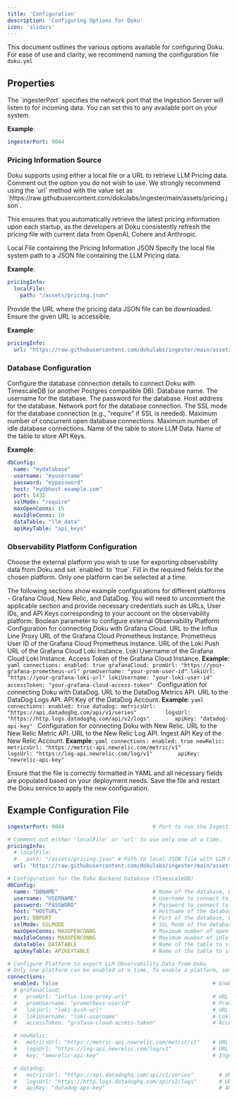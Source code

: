 ```yaml
---
title: 'Configuration'
description: 'Configuring Options for Doku'
icon: 'sliders'
---
```


This document outlines the various options available for configuring Doku.
For ease of use and clarity, we recommend naming the configuration file `doku.yml`


## Properties

<ResponseField name="ingester_port" type="String">
  The `ingesterPort` specifies the network port that the Ingestion Server will listen to for incoming data. You can set this to any available port on your system.

**Example**:
```yaml
ingesterPort: 9044
```
</ResponseField>

### Pricing Information Source
<ResponseField name="pricingInfo" type="Object">
  Doku supports using either a local file or a URL to retrieve LLM Pricing data. Comment out the option you do not wish to use.
</ResponseField>

<Info>
We strongly recommend using the `url` method with the value set as `https://raw.githubusercontent.com/dokulabs/ingester/main/assets/pricing.json`. 

This ensures that you automatically retrieve the latest pricing information upon each startup, as the developers at Doku consistently refresh the pricing file with current data from OpenAI, Cohere and Anthropic.
</Info>

<ResponseField name="local_file" type="Object">
  Local File containing the Pricing Information JSON
  <Expandable title="properties">
    <ResponseField name="path" type="String">
      Specify the local file system path to a JSON file containing the LLM Pricing data.
    </ResponseField>
  </Expandable>
  
  **Example**:
  ```yaml
  pricingInfo:
    localFile:
      path: "/assets/pricing.json"
  ```
</ResponseField>

<ResponseField name="url" type="String">
  Provide the URL where the pricing data JSON file can be downloaded. Ensure the given URL is accessible.
  
  **Example**:
  ```yaml
  pricingInfo:
    url: "https://raw.githubusercontent.com/dokulabs/ingester/main/assets/pricing.json"
  ```
</ResponseField>


### Database Configuration

<ResponseField name="dbConfig" type="Object">
  Configure the database connection details to connect Doku with TimescaleDB (or another Postgres compatible DB).
  <Expandable title="properties">
    <ResponseField name="name" type="String">
      Database name.
    </ResponseField>
    <ResponseField name="username" type="String">
      The username for the database.
    </ResponseField>
    <ResponseField name="password" type="String">
      The password for the database.
    </ResponseField>
    <ResponseField name="host" type="String">
      Host address for the database.
    </ResponseField>
    <ResponseField name="port" type="String">
      Network port for the database connection.
    </ResponseField>
    <ResponseField name="sslMode" type="String">
      The SSL mode for the database connection (e.g., "require" if SSL is needed).
    </ResponseField>
    <ResponseField name="maxOpenConns" type="String">
      Maximum number of concurrent open database connections.
    </ResponseField>
    <ResponseField name="maxIdleConns" type="String">
      Maximum number of idle database connections.
    </ResponseField>
    <ResponseField name="dataTable" type="String">
      Name of the table to store LLM Data.
    </ResponseField>
    <ResponseField name="apiKeyTable" type="String">
      Name of the table to store API Keys.
    </ResponseField>
  </Expandable>
  
  **Example**:
  ```yaml
  dbConfig:
    name: "mydatabase"
    username: "myusername"
    password: "mypassword"
    host: "mydbhost.example.com"
    port: 5432
    sslMode: "require"
    maxOpenConns: 15
    maxIdleConns: 10
    dataTable: "llm_data"
    apiKeyTable: "api_keys"
  ```
</ResponseField>


### Observability Platform Configuration

<ResponseField name="connections" type="Object">
  Choose the external platform you wish to use for exporting observability data from Doku and set `enabled` to `true`. Fill in the required fields for the chosen platform. Only one platform can be selected at a time.

  The following sections show example configurations for different platforms - Grafana Cloud, New Relic, and DataDog. You will need to uncomment the applicable section and provide necessary credentials such as URLs, User IDs, and API Keys corresponding to your account on the observability platform.
  <Expandable title="properties">
    <ResponseField name="enabled" type="boolean">
      Boolean parameter to configure external Observability Platform
    </ResponseField>
    <ResponseField name="grafanaCloud" type="Object">
      Configuration for connecting Doku with Grafana Cloud.
      <Expandable title="properties">
        <ResponseField name="promUrl" type="String">
          URL to the Influx Line Proxy URL of the Grafana Cloud Prometheus Instance.
        </ResponseField>
        <ResponseField name="promUsername" type="String">
          Prometheus User ID of the Grafana Cloud Prometheus Instance.
        </ResponseField>
        <ResponseField name="lokiUrl" type="String">
          URL of the Loki Push URL of the Grafana Cloud Loki Instance.
        </ResponseField>
        <ResponseField name="lokiUsername" type="String">
          Loki Username of the Grafana Cloud Loki Instance.
        </ResponseField>
        <ResponseField name="accessToken" type="String">
          Access Token of the Grafana Cloud Instance.
        </ResponseField>
        **Example**:
        ```yaml
        connections:
          enabled: true
          grafanaCloud:
            promUrl: "https://your-grafana-prometheus-url"
            promUsername: "your-prom-user-id"
            lokiUrl: "https://your-grafana-loki-url"
            lokiUsername: "your-loki-user-id"
            accessToken: "your-grafana-cloud-access-token"
        ```
      </Expandable>
    </ResponseField>
    <ResponseField name="datadog" type="Object">
      Configuration for connecting Doku with DataDog.
      <Expandable title="properties">
        <ResponseField name="metricsUrl" type="String">
          URL to the DataDog Metrics API.
        </ResponseField>
        <ResponseField name="logsUrl" type="String">
          URL to the DataDog Logs API.
        </ResponseField>
        <ResponseField name="apiKey" type="String">
          API Key of the DataDog Account.
        </ResponseField>
        **Example**:
        ```yaml
        connections:
          enabled: true
          datadog:
            metricsUrl: "https://api.datadoghq.com/api/v1/series"        
            logsUrl: "https://http.logs.datadoghq.com/api/v2/logs"       
            apiKey: "datadog-api-key"
        ```
      </Expandable>
    </ResponseField>
    <ResponseField name="newRelic" type="Object">
      Configuration for connecting Doku with New Relic.
      <Expandable title="properties">
        <ResponseField name="metricsUrl" type="String">
          URL to the New Relic Metric API.
        </ResponseField>
        <ResponseField name="logsUrl" type="String">
          URL to the New Relic Log API.
        </ResponseField>
        <ResponseField name="apiKey" type="String">
          Ingest API Key of the New Relic Account.
        </ResponseField>
        **Example**:
        ```yaml
        connections:
          enabled: true
          newRelic:
            metricsUrl: "https://metric-api.newrelic.com/metric/v1"        
            logsUrl: "https://log-api.newrelic.com/log/v1"       
            apiKey: "newrelic-api-key"
        ```
      </Expandable>
    </ResponseField>
  </Expandable>
</ResponseField>

Ensure that the file is correctly formatted in YAML and all necessary fields are populated based on your deployment needs. Save the file and restart the Doku service to apply the new configuration.

## Example Configuration File

```yaml doku.yml
ingesterPort: 9044                            # Port to run the Ingestion Server on, Example: 9044

# Comment out either 'localFile' or 'url' to use only one at a time.  
pricingInfo:
  # localFile:
  #   path: "/assets/pricing.json" # Path to local JSON file with LLM Pricing data
  url: "https://raw.githubusercontent.com/dokulabs/ingester/main/assets/pricing.json" # URL to download Pricing data file

# Configuration for the Doku Backend Database (TimescaleDB)
dbConfig:
  name: "DBNAME"                              # Name of the database, Example: "postgres"
  username: "USERNAME"                        # Username to connect to the database, Example: "admin"
  password: "PASSWORD"                        # Password to connect to the database, Example: "DOKU"
  host: "HOSTURL"                             # Hostname of the database, Example: "174.21.1.2"
  port: DBPORT                                # Port of the database, Example: 5432
  sslMode: SSLMODE                            # SSL Mode of the database, Example: "require"
  maxOpenConns: MAXOPENCONNS                  # Maximum number of open connections to the database, Example: 15
  maxIdleConns: MAXOPENCONNS                  # Maximum number of idle connections to the database, Example: 15
  dataTable: DATATABLE                        # Name of the table to store LLM Data, Example: "DOKU"
  apiKeyTable: APIKEYTABLE                    # Name of the table to store API Keys, Example: "APIKEYS"

# Configure Platform to export LLM Observability Data from Doku
# Only one platform can be enabled at a time, To enable a platform, set enabled to true and fill in the required fields for that platform.
connections:
  enabled: false                                                 # Enable or Disable the Observability Platform, Example: true
  # grafanaCloud:
  #   promUrl: "influx-line-proxy-url"                           # URL to the Influx Line Proxy URL of the Grafana Cloud Prometheus Instance
  #   promUsername: "prometheus-userid"                          # Prometheus User ID of the Grafana Cloud Prometheus Instance
  #   lokiUrl: "loki-push-url"                                   # URL to the Loki Push URL of the Grafana Cloud Loki Instance
  #   lokiUsername: "loki-username"                              # Loki Username of the Grafana Cloud Loki Instance
  #   accessToken: "grafana-cloud-access-token"                  # Access Token of the Grafana Cloud Instance

  # newRelic:
  #   metricsUrl: "https://metric-api.newrelic.com/metric/v1"    # URL to the New Relic Metric API
  #   logsUrl: "https://log-api.newrelic.com/log/v1"             # URL to the New Relic Log API
  #   key: "newrelic-api-key"                                    # Ingest API Key of the New Relic Account

  # datadog:
  #   metricsUrl: "https://api.datadoghq.com/api/v1/series"        # URL to the DataDog Metrics API
  #   logsUrl: "https://http.logs.datadoghq.com/api/v2/logs"       # URL to the DataDog Logs API
  #   apiKey: "datadog-api-key"                                    # API Key of the DataDog Account
```